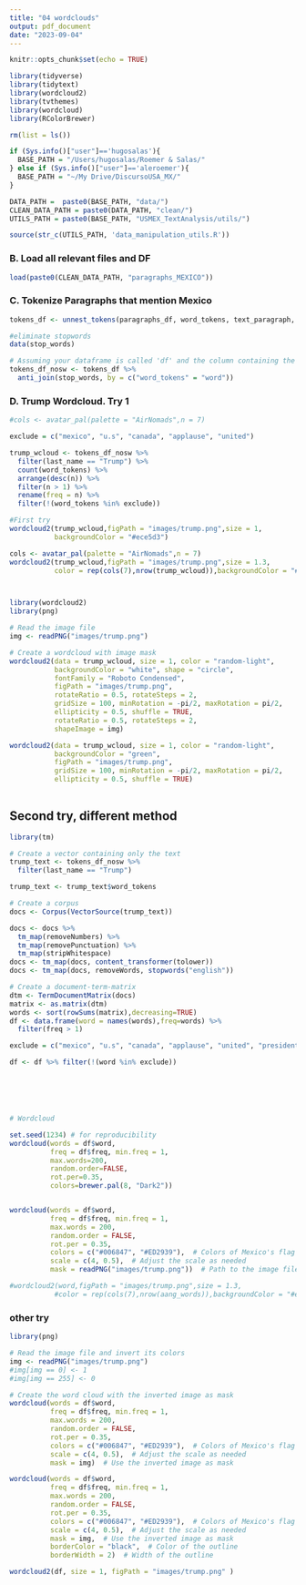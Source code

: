 ```yaml
---
title: "04 wordclouds"
output: pdf_document
date: "2023-09-04"
---
```


```r
knitr::opts_chunk$set(echo = TRUE)
```

```r
library(tidyverse)
library(tidytext)
library(wordcloud2)
library(tvthemes)
library(wordcloud)
library(RColorBrewer)
```

```r
rm(list = ls())

if (Sys.info()["user"]=='hugosalas'){
  BASE_PATH = "/Users/hugosalas/Roemer & Salas/"
} else if (Sys.info()["user"]=='aleroemer'){
  BASE_PATH = "~/My Drive/DiscursoUSA_MX/"
}

DATA_PATH =  paste0(BASE_PATH, "data/")
CLEAN_DATA_PATH = paste0(DATA_PATH, "clean/")
UTILS_PATH = paste0(BASE_PATH, "USMEX_TextAnalysis/utils/")

source(str_c(UTILS_PATH, 'data_manipulation_utils.R'))
```

### B. Load all relevant files and DF

```r
load(paste0(CLEAN_DATA_PATH, "paragraphs_MEXICO"))
```

### C. Tokenize Paragraphs that mention Mexico
```r
tokens_df <- unnest_tokens(paragraphs_df, word_tokens, text_paragraph, token = "words")

#eliminate stopwords
data(stop_words)

# Assuming your dataframe is called 'df' and the column containing the tokens is called 'word_tokens'
tokens_df_nosw <- tokens_df %>%
  anti_join(stop_words, by = c("word_tokens" = "word"))
```


### D. Trump Wordcloud. Try 1
```r
#cols <- avatar_pal(palette = "AirNomads",n = 7)

exclude = c("mexico", "u.s", "canada", "applause", "united")

trump_wcloud <- tokens_df_nosw %>%
  filter(last_name == "Trump") %>%
  count(word_tokens) %>%
  arrange(desc(n)) %>%
  filter(n > 1) %>%
  rename(freq = n) %>% 
  filter(!(word_tokens %in% exclude))

#First try
wordcloud2(trump_wcloud,figPath = "images/trump.png",size = 1,
           backgroundColor = "#ece5d3")

cols <- avatar_pal(palette = "AirNomads",n = 7)
wordcloud2(trump_wcloud,figPath = "images/trump.png",size = 1.3,
           color = rep(cols(7),nrow(trump_wcloud)),backgroundColor = "#ece5d3")



library(wordcloud2)
library(png)

# Read the image file
img <- readPNG("images/trump.png")

# Create a wordcloud with image mask
wordcloud2(data = trump_wcloud, size = 1, color = "random-light",
           backgroundColor = "white", shape = "circle",
           fontFamily = "Roboto Condensed",
           figPath = "images/trump.png",
           rotateRatio = 0.5, rotateSteps = 2,
           gridSize = 100, minRotation = -pi/2, maxRotation = pi/2,
           ellipticity = 0.5, shuffle = TRUE,
           rotateRatio = 0.5, rotateSteps = 2,
           shapeImage = img)

wordcloud2(data = trump_wcloud, size = 1, color = "random-light",
           backgroundColor = "green",
           figPath = "images/trump.png",
           gridSize = 100, minRotation = -pi/2, maxRotation = pi/2,
           ellipticity = 0.5, shuffle = TRUE)
           

```













## Second try, different method

```r
library(tm)

# Create a vector containing only the text
trump_text <- tokens_df_nosw %>%
  filter(last_name == "Trump")

trump_text <- trump_text$word_tokens

# Create a corpus
docs <- Corpus(VectorSource(trump_text))

docs <- docs %>%
  tm_map(removeNumbers) %>%
  tm_map(removePunctuation) %>%
  tm_map(stripWhitespace)
docs <- tm_map(docs, content_transformer(tolower))
docs <- tm_map(docs, removeWords, stopwords("english"))

# Create a document-term-matrix
dtm <- TermDocumentMatrix(docs) 
matrix <- as.matrix(dtm) 
words <- sort(rowSums(matrix),decreasing=TRUE) 
df <- data.frame(word = names(words),freq=words) %>% 
  filter(freq > 1)

exclude = c("mexico", "u.s", "canada", "applause", "united", "president")

df <- df %>% filter(!(word %in% exclude))






# Wordcloud

set.seed(1234) # for reproducibility 
wordcloud(words = df$word,
          freq = df$freq, min.freq = 1,           
          max.words=200, 
          random.order=FALSE, 
          rot.per=0.35,  
          colors=brewer.pal(8, "Dark2"))


wordcloud(words = df$word,
          freq = df$freq, min.freq = 1,           
          max.words = 200, 
          random.order = FALSE, 
          rot.per = 0.35,  
          colors = c("#006847", "#ED2939"),  # Colors of Mexico's flag
          scale = c(4, 0.5),  # Adjust the scale as needed
          mask = readPNG("images/trump.png"))  # Path to the image file

#wordcloud2(word,figPath = "images/trump.png",size = 1.3,
           #color = rep(cols(7),nrow(aang_words)),backgroundColor = "#ece5d3")

```

### other try

```r
library(png)

# Read the image file and invert its colors
img <- readPNG("images/trump.png")
#img[img == 0] <- 1
#img[img == 255] <- 0

# Create the word cloud with the inverted image as mask
wordcloud(words = df$word,
          freq = df$freq, min.freq = 1,           
          max.words = 200, 
          random.order = FALSE, 
          rot.per = 0.35,  
          colors = c("#006847", "#ED2939"),  # Colors of Mexico's flag
          scale = c(4, 0.5),  # Adjust the scale as needed
          mask = img)  # Use the inverted image as mask

wordcloud(words = df$word,
          freq = df$freq, min.freq = 1,           
          max.words = 200, 
          random.order = FALSE, 
          rot.per = 0.35,  
          colors = c("#006847", "#ED2939"),  # Colors of Mexico's flag
          scale = c(4, 0.5),  # Adjust the scale as needed
          mask = img,  # Use the inverted image as mask
          borderColor = "black",  # Color of the outline
          borderWidth = 2)  # Width of the outline

wordcloud2(df, size = 1, figPath = "images/trump.png" )
```



